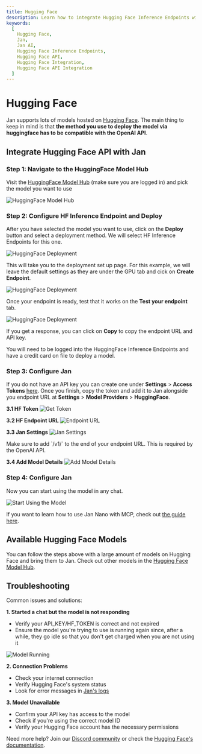 ```yaml
---
title: Hugging Face
description: Learn how to integrate Hugging Face Inference Endpoints with Jan for enhanced functionality.
keywords:
  [
    Hugging Face,
    Jan,
    Jan AI,
    Hugging Face Inference Endpoints,
    Hugging Face API,
    Hugging Face Integration,
    Hugging Face API Integration
  ]
---
```



# Hugging Face

Jan supports lots of models hosted on [Hugging Face](https://huggingface.co/). The main thing to keep 
in mind is that **the method you use to deploy the model via huggingface has to be compatible with the 
OpenAI API**.

## Integrate Hugging Face API with Jan

<Steps>

### Step 1: Navigate to the HuggingFace Model Hub

Visit the [HuggingFace Model Hub](https://huggingface.co/models) (make sure you are logged in) and 
pick the model you want to use

![HuggingFace Model Hub](../_assets/hf_hub.png)

### Step 2: Configure HF Inference Endpoint and Deploy

After you have selected the model you want to use, click on the **Deploy** button and select a 
deployment method. We will select HF Inference Endpoints for this one.

![HuggingFace Deployment](../_assets/hf_jan_nano.png)
<br/>

This will take you to the deployment set up page. For this example, we will leave the default settings 
as they are under the GPU tab and cick on **Create Endpoint**.

![HuggingFace Deployment](../_assets/hf_jan_nano_2.png)
<br/>

Once your endpoint is ready, test that it works on the **Test your endpoint** tab.

![HuggingFace Deployment](../_assets/hf_jan_nano_3.png)
<br/>

If you get a response, you can click on **Copy** to copy the endpoint URL and API key.

<Callout type='info'>
  You will need to be logged into the HuggingFace Inference Endpoints and have a credit card on file to deploy a model.
</Callout>

### Step 3: Configure Jan

If you do not have an API key you can create one under **Settings** > **Access Tokens** [here](https://huggingface.co/settings/tokens). Once 
you finish, copy the token and add it to Jan alongside you endpoint URL at **Settings** > **Model Providers** > **HuggingFace**.

**3.1 HF Token**
![Get Token](../_assets/hf_jan_nano_5.png)
<br/>

**3.2 HF Endpoint URL**
![Endpoint URL](../_assets/hf_jan_nano_4.png)
<br/>

**3.3 Jan Settings**
![Jan Settings](../_assets/hf_jan_nano_6.png)

<Callout type='warning'>
Make sure to add `/v1/` to the end of your endpoint URL. This is required by the OpenAI API.
</Callout>

**3.4 Add Model Details**
![Add Model Details](../_assets/hf_jan_nano_7.png)

### Step 4: Configure Jan

Now you can start using the model in any chat.

![Start Using the Model](../_assets/hf_jan_nano_8.png)

If you want to learn how to use Jan Nano with MCP, check out [the guide here](../jan-models/jan-nano-32).
<br/>

</Steps>

## Available Hugging Face Models

You can follow the steps above with a large amount of models on Hugging Face and bring them to Jan. Check 
out other models in the [Hugging Face Model Hub](https://huggingface.co/models).


## Troubleshooting

Common issues and solutions:

**1. Started a chat but the model is not responding**
- Verify your API_KEY/HF_TOKEN is correct and not expired
- Ensure the model you're trying to use is running again since, after a while, they go 
idle so that you don't get charged when you are not using it

![Model Running](../_assets/hf_jan_nano_9.png)

**2. Connection Problems**
- Check your internet connection
- Verify Hugging Face's system status
- Look for error messages in [Jan's logs](/docs/troubleshooting#how-to-get-error-logs)

**3. Model Unavailable**
- Confirm your API key has access to the model
- Check if you're using the correct model ID
- Verify your Hugging Face account has the necessary permissions

Need more help? Join our [Discord community](https://discord.gg/FTk2MvZwJH) or check the
[Hugging Face's documentation](https://docs.huggingface.co/en/inference-endpoints/index).
